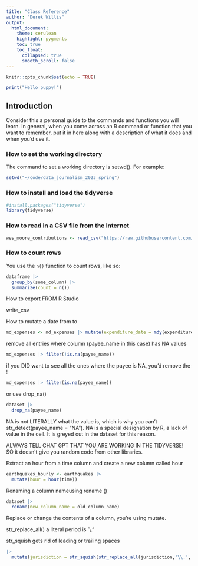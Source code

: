 ```yaml
---
title: "Class Reference"
author: "Derek Willis"
output:
  html_document:
    theme: cerulean
    highlight: pygments
    toc: true
    toc_float:
      collapsed: true
      smooth_scroll: false
---
```


```r
knitr::opts_chunk$set(echo = TRUE)
```

```r
print("Hello puppy!")
```

## Introduction

Consider this a personal guide to the commands and functions you will learn. In general, when you come across an R command or function that you want to remember, put it in here along with a description of what it does and when you'd use it.

### How to set the working directory

The command to set a working directory is setwd(). For example:

```r
setwd("~/code/data_journalism_2023_spring")
```

### How to install and load the tidyverse

```r
#install.packages("tidyverse")
library(tidyverse)
```

### How to read in a CSV file from the Internet

```r
wes_moore_contributions <- read_csv("https://raw.githubusercontent.com/stephenneukam/CNS_Annapolis/main/Campaign_finance/Moore_ContributionsList.csv")
```

### How to count rows

You use the `n()` function to count rows, like so:

```r
dataframe |>
  group_by(some_column) |>
  summarize(count = n())
```

How to export FROM R Studio 

write_csv

How to mutate a date from <chr> to <date>  
```r

md_expenses <- md_expenses |> mutate(expenditure_date = mdy(expenditure_date))


```

remove all entries where column (payee_name in this case) has NA values 

```r
md_expenses |> filter(!is.na(payee_name))
```

if you DID want to see all the ones where the payee is NA, you'd remove the ! 
```r
md_expenses |> filter(is.na(payee_name))

```

or use drop_na()
```r
dataset |> 
  drop_na(payee_name)
```

NA is not LITERALLY what the value is, which is why you can't str_detect(payee_name = "NA"). NA is a special designation by R, a lack of value in the cell. It is greyed out in the dataset for this reason. 

ALWAYS TELL CHAT GPT THAT YOU ARE WORKING IN THE TIDYVERSE! SO it doesn't give you random code from other libraries. 


Extract an hour from a time column and create a new column called hour 
```r
earthquakes_hourly <- earthquakes |> 
  mutate(hour = hour(time))
```

Renaming a column nameusing rename ()

```r
dataset |> 
  rename(new_column_name = old_column_name)
```

Replace or change the contents of a column, you're using mutate. 

str_replace_all() a literal period is '\\." 

str_squish gets rid of leading or trailing spaces 
```r
|> 
  mutate(jurisdiction = str_squish(str_replace_all(jurisdiction,'\\.','')))
```
